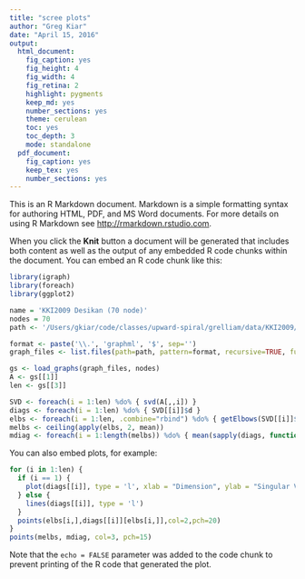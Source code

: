 ```yaml
---
title: "scree plots"
author: "Greg Kiar"
date: "April 15, 2016"
output:
  html_document:
    fig_caption: yes
    fig_height: 4
    fig_width: 4
    fig_retina: 2
    highlight: pygments
    keep_md: yes
    number_sections: yes
    theme: cerulean
    toc: yes
    toc_depth: 3
    mode: standalone
  pdf_document:
    fig_caption: yes
    keep_tex: yes
    number_sections: yes
---
```


This is an R Markdown document. Markdown is a simple formatting syntax for authoring HTML, PDF, and MS Word documents. For more details on using R Markdown see <http://rmarkdown.rstudio.com>.

When you click the **Knit** button a document will be generated that includes both content as well as the output of any embedded R code chunks within the document. You can embed an R code chunk like this:

```r
library(igraph)
library(foreach)
library(ggplot2)

name = 'KKI2009 Desikan (70 node)'
nodes = 70
path <- '/Users/gkiar/code/classes/upward-spiral/grelliam/data/KKI2009/'

format <- paste('\\.', 'graphml', '$', sep='')
graph_files <- list.files(path=path, pattern=format, recursive=TRUE, full.names=TRUE)

gs <- load_graphs(graph_files, nodes)
A <- gs[[1]]
len <- gs[[3]]

SVD <- foreach(i = 1:len) %do% { svd(A[,,i]) }
diags <- foreach(i = 1:len) %do% { SVD[[i]]$d }
elbs <- foreach(i = 1:len, .combine="rbind") %do% { getElbows(SVD[[i]]$d, n=3, plot = FALSE)}
melbs <- ceiling(apply(elbs, 2, mean))
mdiag <- foreach(i = 1:length(melbs)) %do% { mean(sapply(diags, function(x) { x[melbs[i]] }))}
```

You can also embed plots, for example:

```r
for (i in 1:len) {
  if (i == 1) {
    plot(diags[[i]], type = 'l', xlab = "Dimension", ylab = "Singular Value", main=paste(name, '\n Mean elbows at: ', list(melbs), sep = ''))
  } else {
    lines(diags[[i]], type = 'l')
  }
  points(elbs[i,],diags[[i]][elbs[i,]],col=2,pch=20)
}
points(melbs, mdiag, col=3, pch=15)
```

Note that the `echo = FALSE` parameter was added to the code chunk to prevent printing of the R code that generated the plot.
